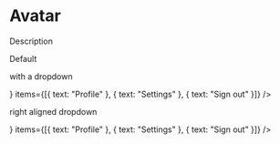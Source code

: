 
<Meta title="Components/Avatar" component={Avatar} />

# Avatar

Description

Default

<Preview>
  <Story name="Default">
    <Avatar name="Loki McKay" src="https://i.imgur.com/niM85vH.png" />
  </Story>
</Preview>

with a dropdown

<Preview>
  <Story name="With Dropdown">
    <Dropdown
      button={
        <Avatar name="Loki McKay" src="https://i.imgur.com/niM85vH.png" />
      }
      items={[{ text: "Profile" }, { text: "Settings" }, { text: "Sign out" }]}
    />
  </Story>
</Preview>

right aligned dropdown

<Preview>
  <Story name="Right Aligned Dropdown">
    <Dropdown
      align="right"
      button={
        <Avatar name="Loki McKay" src="https://i.imgur.com/niM85vH.png" />
      }
      items={[{ text: "Profile" }, { text: "Settings" }, { text: "Sign out" }]}
    />
  </Story>
</Preview>

